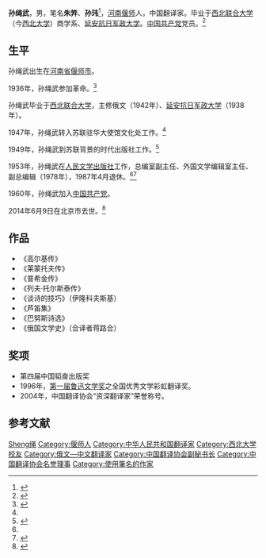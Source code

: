 {{otheruses|subject=中国翻译家孙绳武|other=其他同名条目|孙绳武}}
{{Infobox writer <!-- see Template:Infobox writer -->
| 图像     = 孫繩武.jpg
| 图像说明 = 孙绳武
| 姓名     = 孙绳武
| 笔名     = 
| 原名     = 孙玮
| 出生     = 1917年<!-- {{birth date and age|}} 或 {{Birth year and age|}} -->
| 出生地点 = [[河南省|河南省]][[偃师市|偃师市]]
| 逝世     = {{death date and age|2014|06|09|1917}}
| 逝世地点 = [[北京市|北京市]]
| 职业     = 翻译家
| 国籍     = {{PRC}}
| 种族     = [[汉族|汉族]]
| 语言     = 中文、俄文
| 母校     = [[西北大学|西北大学]]<br>[[延安抗日军政大学|延安抗日军政大学]]
| 创作时期 = 1953年至2014年
| 体裁     = 小说、诗歌、传记
| 主题     = 
| 文学运动 = 
| 代表作   = 《莱蒙托夫传》
| 父母     = 
| 配偶     =  <!--{{marriage|姓名|年份}} -->
| 伴侣     = 
| 子女     = 
| 亲属     = 
| 受影响于 = 
| 施影响于 = 
| 奖项     = <!--  {{Awards|award= |year= |title= }} -->
| 官方网站 = <!--  {{URL|website}} -->
| 签名     =  <!--不需要加[[file:|128px]] -->
}}

'''孙绳武'''{{BD|1917年||2014年|6月9日|catIdx=S孙}}，男，笔名'''朱筓'''、'''孙玮'''<ref>{{Cite news|url=https://collection.sina.com.cn/cqyw/20141030/1210169038.shtml|title=纸上春秋：孙绳武与《高尔基传》|author=毛本栋|work=太原晚报|date=2014-10-30|accessdate=2022-01-21|language=zh|archive-date=2022-01-22|archive-url=https://web.archive.org/web/20220122081607/https://collection.sina.com.cn/cqyw/20141030/1210169038.shtml}}</ref>，[[河南省|河南]][[偃师市|偃师]]人，中国翻译家。毕业于[[西北联合大学|西北联合大学]]（今[[西北大学|西北大学]]）商学系、[[延安抗日军政大学|延安抗日军政大学]]。[[中国共产党|中国共产党]]党员。<ref>{{cite web|url=http://www.dajianet.com/special/2011/0511/160693.shtml|title=孙绳武|accessdate=2014-01-07|date=2011-05-11|work=人民文学出版社|archive-date=2020-04-17|archive-url=https://web.archive.org/web/20200417152628/http://www.dajianet.com/special/2011/0511/160693.shtml|dead-url=no}}</ref>

== 生平 ==
孙绳武出生在[[河南省|河南省]][[偃师市|偃师市]]。

1936年，孙绳武参加革命。<ref name="celery">{{cite news|title=著名出版家、翻译家孙绳武先生辞世|url=http://www.translators.com.cn/archives/2014/06/9728|accessdate=2021-01-22|work=人民网|date=2014-06-11|archive-date=2021-01-28|archive-url=https://web.archive.org/web/20210128141342/http://www.translators.com.cn/archives/2014/06/9728|dead-url=no|author=孙熙隆|language=zh|via=翻译界}}</ref>

孙绳武毕业于[[西北联合大学|西北联合大学]]，主修俄文（1942年）、[[延安抗日军政大学|延安抗日军政大学]]（1938年）。

1947年，孙绳武转入苏联驻华大使馆文化处工作。<ref name="celery"/>

1949年，孙绳武到苏联背景的时代出版社工作。<ref>{{cite news|title=著名翻译家孙绳武逝世 生前致力外国文学引介|url=https://cul.qq.com/a/20140611/017284.htm?tu_biz=v1|accessdate=2021-01-22|work=[[新京报|新京报]]|date=2014-06-11|archive-date=2021-01-30|archive-url=https://web.archive.org/web/20210130184824/https://cul.qq.com/a/20140611/017284.htm?tu_biz=v1|dead-url=no|author=姜妍|language=zh|via=腾讯新闻}}</ref>

1953年，孙绳武在[[人民文学出版社|人民文学出版社]]工作，总编室副主任、外国文学编辑室主任、副总编辑（1978年），1987年4月退休。<ref name="celery"/><ref>{{cite web|title=新中国60年百名优秀出版人候选人：孙绳武|url=http://book.sina.com.cn/compose/2009-09-17/1534260447.shtml|accessdate=2014-01-07|date=2009-09-17|work=新浪读书|language=zh|archive-url=https://web.archive.org/web/20200417152612/http://book.sina.com.cn/compose/2009-09-17/1534260447.shtml|archive-date=2020-04-17|dead-url=no}}</ref>

1960年，孙绳武加入[[中国共产党|中国共产党]]。

2014年6月9日在北京市去世。<ref>{{cite news|title=著名出版家、翻译家孙绳武逝世|url=https://www.chinanews.com.cn/cul/2014/06-11/6266699.shtml|accessdate=2021-01-22|work=[[北京晨报|北京晨报]]|date=2014-06-11|archive-date=2021-01-28|archive-url=https://web.archive.org/web/20210128191442/https://sd.ifeng.com/liaocheng/yishudongtai/detail_2014_06/11/2415908_0.shtml|dead-url=no|language=zh|via=中国新闻网}}</ref>

== 作品 ==
*《高尔基传》
*《莱蒙托夫传》
*《普希金传》
*《列夫·托尔斯泰传》
*《谈诗的技巧》（伊隆科夫斯基）
*《芦笛集》
*《巴努斯诗选》
*《俄国文学史》（合译者蒋路合）

== 奖项 ==
* 第四届中国韬奋出版奖
* 1996年，[[第一届鲁迅文学奖|第一届鲁迅文学奖]]之全国优秀文学彩虹翻译奖。
* 2004年，中国翻译协会“资深翻译家”荣誉称号。

== 参考文献 ==
{{reflist}}

{{Navboxes 
| title  = 孙绳武在[[中国翻译协会|中国翻译协会]]的职务
| list1  =
{{中国翻译工作者协会第一届全国理事会}}
{{中国翻译工作者协会第二届全国理事会}}
{{中国翻译工作者协会第三届全国理事会}}
{{中国翻译协会第五届全国理事会}}
{{中国翻译协会第六届理事会}}
}}

{{Authority control}}
{{DEFAULTSORT:Sun孙}}
[[Category:孙姓|Sheng绳]]
[[Category:偃师人|Category:偃师人]]
[[Category:中华人民共和国翻译家|Category:中华人民共和国翻译家]]
[[Category:西北大学校友|Category:西北大学校友]]
[[Category:俄文—中文翻译家|Category:俄文—中文翻译家]]
[[Category:中国翻译协会副秘书长|Category:中国翻译协会副秘书长]]
[[Category:中国翻译协会名誉理事|Category:中国翻译协会名誉理事]]
[[Category:使用筆名的作家|Category:使用筆名的作家]]